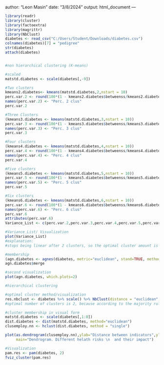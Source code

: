 author: "Leon Masin"
date: "3/8/2024"
output: html_document
---
  
```{r}
library(readr)
library(cluster)
library(factoextra)
library(magrittr)
library(NbClust)
diabetes <- read_csv("C:/Users/Student/Downloads/diabetes.csv")
colnames(diabetes)[7] = "pedigree"
str(diabetes)
attach(diabetes)


#non hierarchical clustering (K-means)

#scaled
matstd.diabetes <- scale(diabetes[,-9])

#Two clusters
kmeans2.diabetes<- kmeans(matstd.diabetes,2,nstart = 10)
perc.var.2 <- round(100*(1 - kmeans2.diabetes$betweenss/kmeans2.diabetes$totss),1)
names(perc.var.2) <- "Perc. 2 clus"
perc.var.2

#Three Clusters
(kmeans3.diabetes <- kmeans(matstd.diabetes,3,nstart = 10))
perc.var.3 <- round(100*(1 - kmeans3.diabetes$betweenss/kmeans3.diabetes$totss),1)
names(perc.var.3) <- "Perc. 3 clus"
perc.var.3

#Four clusters
(kmeans4.diabetes <- kmeans(matstd.diabetes,4,nstart = 10))
perc.var.4 <- round(100*(1 - kmeans4.diabetes$betweenss/kmeans4.diabetes$totss),1)
names(perc.var.4) <- "Perc. 4 clus"
perc.var.4

#Five clusters
(kmeans5.diabetes <- kmeans(matstd.diabetes,5,nstart = 10))
perc.var.5 <- round(100*(1 - kmeans5.diabetes$betweenss/kmeans5.diabetes$totss),1)
names(perc.var.5) <- "Perc. 5 clus"
perc.var.5

#Six clusters
(kmeans6.diabetes <- kmeans(matstd.diabetes,6,nstart = 10))
perc.var.6 <- round(100*(1 - kmeans6.diabetes$betweenss/kmeans6.diabetes$totss),1)
names(perc.var.6) <- "Perc. 6 clus"
perc.var.6
attributes(perc.var.6)
Variance_List <- c(perc.var.2,perc.var.3,perc.var.4,perc.var.5,perc.var.6)

#Variance_List/ Visualization
plot(Variance_List)
#explanation:
#stops being linear after 2 clusters, so the optimal cluster amount is 2

#membership
(agn.diabetes <- agnes(diabetes, metric="euclidean", stand=TRUE, method = "single"))
agn.diabetes$merge

#second visualization
plot(agn.diabetes, which.plots=2)

#hierarchical clustering

#optimal cluster method/visualization
res.nbclust <- diabetes %>% scale() %>% NbClust(distance = "euclidean", min.nc = 2, max.nc = 10, method = "complete", index ="all") 
#optimal number of clusters is 2, because according to the majority rule this is the best amount of clusters/ 2 creates the largest amount of distance between clusters

#cluster membership in visual form
matstd.diabetes <- scale(diabetes[,1:8])
dist.diabetes <- dist(matstd.diabetes, method="euclidean")
clusemploy.nn <- hclust(dist.diabetes, method = "single")

plot(as.dendrogram(clusemploy.nn),ylab="Distance between indicators",ylim=c(0,6),
     main="Dendrogram. Different helath risks \n  and their impact")

#Visualization
pam.res <- pam(diabetes, 2)
fviz_cluster(pam.res)

```
